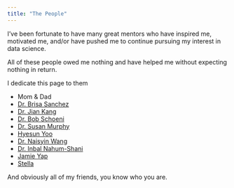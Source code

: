 ```yaml
---
title: "The People"
---
```



I've been fortunate to have many great mentors who have inspired me, motivated me, and/or have pushed me to continue pursuing my interest in data science.


All of these people owed me nothing and have helped me without expecting nothing in return.


I dedicate this page to them


- Mom & Dad
- [Dr. Brisa Sanchez](https://drexel.edu/dornsife/academics/faculty/Brisa%20Sanchez/)
- [Dr. Jian Kang](https://sph.umich.edu/faculty-profiles/kang-jian.html)
- [Dr. Bob Schoeni](https://www.psc.isr.umich.edu/people/profile/356/Robert_F_Schoeni)
- [Dr. Susan Murphy](http://people.seas.harvard.edu/~samurphy/)
- [Hyesun Yoo](http://www-personal.umich.edu/~yoohs/)
- [Dr. Naisyin Wang](https://lsa.umich.edu/stats/people/faculty/nwangaa.html)
- [Dr. Inbal Nahum-Shani](http://www-personal.umich.edu/~inbal/)
- [Jamie Yap](http://d3lab-isr.com/team/1140/)
- [Stella](https://www.instagram.com/thatgoldenstella/)


And obviously all of my friends, you know who you are.